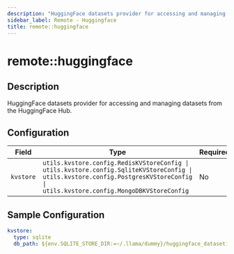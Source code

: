 ```yaml
---
description: "HuggingFace datasets provider for accessing and managing datasets from the HuggingFace Hub."
sidebar_label: Remote - Huggingface
title: remote::huggingface
---
```


# remote::huggingface

## Description

HuggingFace datasets provider for accessing and managing datasets from the HuggingFace Hub.

## Configuration

| Field | Type | Required | Default | Description |
|-------|------|----------|---------|-------------|
| `kvstore` | `utils.kvstore.config.RedisKVStoreConfig \| utils.kvstore.config.SqliteKVStoreConfig \| utils.kvstore.config.PostgresKVStoreConfig \| utils.kvstore.config.MongoDBKVStoreConfig` | No | sqlite |  |

## Sample Configuration

```yaml
kvstore:
  type: sqlite
  db_path: ${env.SQLITE_STORE_DIR:=~/.llama/dummy}/huggingface_datasetio.db
```
